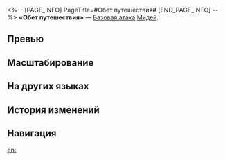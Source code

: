 <%-- [PAGE_INFO]
PageTitle=#Обет путешествия#
[END_PAGE_INFO] --%>
{{Навык Инфобокс
|Название         = Обет путешествия
|Изображение      = Навык Обет путешествия.png
|Персонаж         = Мидей
|Тип              = Базовая атака
|Тэг              = Одиночная атака
|УронСтойк        = 10
|ЭнергияГен       = 20
|Энергия          = 
|Длительность     = 
|Описание         = Наносит выбранному противнику мнимый урон, равный {{Цвет|Выделенный|25%—55%}} от макс. НР Мидея.
|Свойство1        = 
|Масштабирование1 = 
}}
'''«Обет путешествия»''' — [[Базовая атака]] [[Мидей]].

==Превью==
{{Превью
|Файл = Обет путешествия Превью
}}

==Масштабирование==
{{Масштабирование навыка|тип=Базовая атака
|25%;30%;35%;40%;45%;50%;55%;60%;65%;70%
}}

==На других языках==
{{На других языках
|en   = Vow of Voyage
|zhs  = 踏破征途的誓言
|zht  = 踏破征途的誓言
|ja   = {{Rubi|征途踏破|せいととうは}}の{{Rubi|誓|ちか}}い
|ko   = 여정을 답파하는 맹세
|es   = Juramento de andanza resoluta
|fr   = Serment de conquête
|ru   = Обет путешествия
|th   = Vow of Voyage
|vi   = Lời Thề Dẫm Nát Hành Trình
|de   = Schwur der resoluten Reise
|id   = Vow of Voyage
|pt   = Promessa da Viagem
}}

==История изменений==
{{История изменений|3.5}}

==Навигация==
{{Навык Навбокс|Мидей}}

[[en:]]